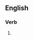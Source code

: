 ==English==

===Verb===
{{head|en|present participle}}

# {{present participle of|yuppify|lang=en|nocat=1}}